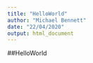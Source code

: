 ```yaml
---
title: "HelloWorld"
author: "Michael Bennett"
date: "22/04/2020"
output: html_document
---
```


##HelloWorld